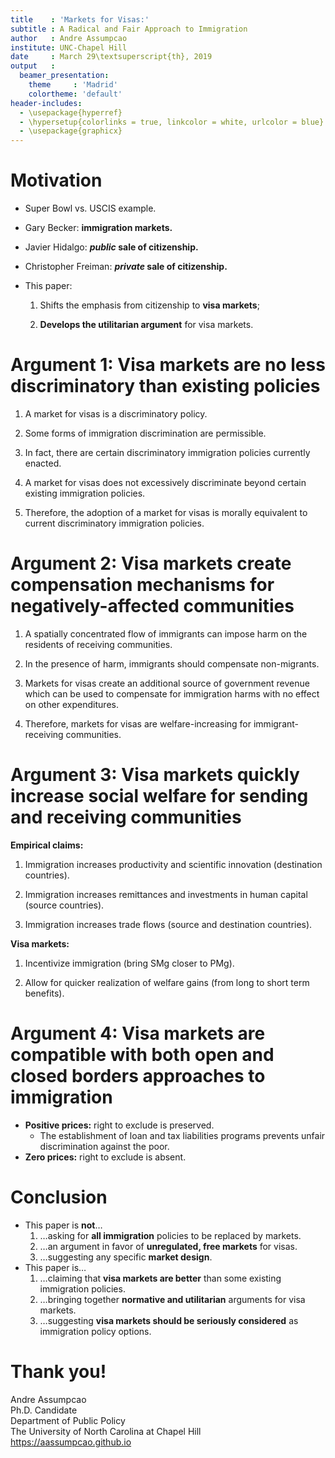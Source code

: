 ```yaml
---
title    : 'Markets for Visas:'
subtitle : A Radical and Fair Approach to Immigration
author   : Andre Assumpcao
institute: UNC-Chapel Hill
date     : March 29\textsuperscript{th}, 2019
output   : 
  beamer_presentation:
    theme     : 'Madrid'
    colortheme: 'default'    
header-includes:
  - \usepackage{hyperref}
  - \hypersetup{colorlinks = true, linkcolor = white, urlcolor = blue}
  - \usepackage{graphicx}
---
```


# Motivation {#motivation}

- Super Bowl vs. USCIS example. \

- Gary Becker: **immigration markets.** \

- Javier Hidalgo: ***public* sale of citizenship.** \

- Christopher Freiman: ***private* sale of citizenship.** \

- This paper:
\bigskip 
    #. Shifts the emphasis from citizenship to **visa markets**;
    
    #. **Develops the utilitarian argument** for visa markets.

# Argument 1: Visa markets are no less discriminatory than existing policies {#arg1}

  #. A market for visas is a discriminatory policy. \
  
  #. Some forms of immigration discrimination are permissible. \
  
  #. In fact, there are certain discriminatory immigration policies currently enacted. \
  
  #. A market for visas does not excessively discriminate beyond certain existing immigration policies. \
  
  #. Therefore, the adoption of a market for visas is morally equivalent to current discriminatory immigration policies.

# Argument 2: Visa markets create compensation mechanisms for negatively-affected communities {#arg2}

  #. A spatially concentrated flow of immigrants can impose harm on the residents of receiving communities. \

  #. In the presence of harm, immigrants should compensate non-migrants. \

  #. Markets for visas create an additional source of government revenue which can be used to compensate for immigration harms with no effect on other expenditures. \

  #. Therefore, markets for visas are welfare-increasing for immigrant-receiving communities.

# Argument 3: Visa markets quickly increase social welfare for sending and receiving communities {#arg3}

**Empirical claims:**
 
  #. Immigration increases productivity and scientific innovation (destination countries). \
  
  #. Immigration increases remittances and investments in human capital (source countries). \
  
  #. Immigration increases trade flows (source and destination countries). \
  
**Visa markets:**

  #. Incentivize immigration (bring SMg closer to PMg). \

  #. Allow for quicker realization of welfare gains (from long to short term benefits).
    
# Argument 4: Visa markets are compatible with both open and closed borders approaches to immigration {#arg4}

- **Positive prices:** right to exclude is preserved. \
\bigskip
    + The establishment of loan and tax liabilities programs prevents unfair discrimination against the poor. \
\bigskip
- **Zero prices:** right to exclude is absent.  

# Conclusion

- This paper is **not**... \
\bigskip
    #. ...asking for **all immigration** policies to be replaced by markets. \
\medskip
    #. ...an argument in favor of **unregulated, free markets** for visas. \
\medskip
    #. ...suggesting any specific **market design**. \
\bigskip    
- This paper is... \
\bigskip
    #. ...claiming that **visa markets are better** than some existing immigration policies. \
\medskip    
    #. ...bringing together **normative and utilitarian** arguments for visa markets. \
\medskip
    #. ...suggesting **visa markets should be seriously considered** as immigration policy options.

# Thank you!

Andre Assumpcao \
Ph.D. Candidate \
Department of Public Policy \
The University of North Carolina at Chapel Hill \
[https://aassumpcao.github.io](https://aassumpcao.github.io)